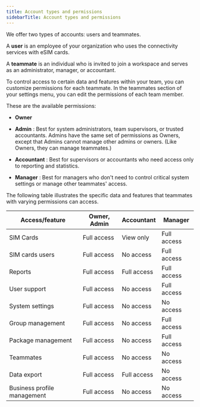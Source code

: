 ---
title: Account types and permissions
sidebarTitle: Account types and permissions
---

We offer two types of accounts: users and teammates. 

A **user** is an employee of your organization who uses the connectivity services with eSIM cards.

A **teammate** is an individual who is invited to join a workspace and serves as an administrator, manager, or accountant. 

To control access to certain data and features within your team, you can customize permissions for each teammate. In the teammates section of your settings menu, you can edit the permissions of each team member.

These are the available permissions:

  * **Owner**

  * **Admin** : Best for system administrators, team supervisors, or trusted accountants. Admins have the same set of permissions as Owners, except that Admins cannot manage other admins or owners. (Like Owners, they can manage teammates.)

  * **Accountant** : Best for supervisors or accountants who need access only to reporting and statistics.

  * **Manager** : Best for managers who don't need to control critical system settings or manage other teammates' access.




The following table illustrates the specific data and features that teammates with varying permissions can access.

Access/feature | Owner, Admin | Accountant | Manager  
---|---|---|---  
SIM Cards | Full access | View only | Full access  
SIM cards users | Full access | No access | Full access  
Reports | Full access | Full access | Full access  
User support | Full access | No access | Full access  
System settings | Full access | No access | No access  
Group management | Full access | No access | Full access  
Package management | Full access | No access | Full access  
Teammates | Full access | No access | No access  
Data export | Full access | Full access | No access  
Business profile management | Full access | No access | No access